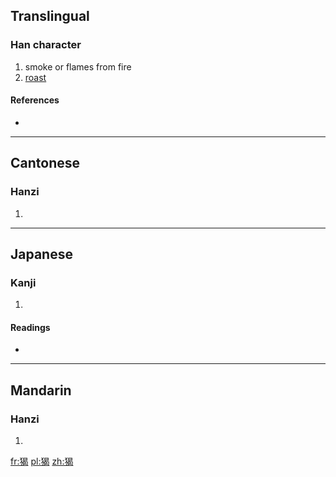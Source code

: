 ==Translingual==

===Han character===
{{Han char|rn=94|rad=犬|as=09|sn=12|four=4622<sub>7</sub>|canj=大竹日心女 (KHAPV)}}

# smoke or flames from fire
# [[roast]]

====References====
* {{Han ref|kx=0715.140|dkj=20550|dj=1127.100|hdz=21357.020|uh=7332|ud=29490|bh=DA74|bd=55924}}

----

==Cantonese==

===Hanzi===
{{yue-hanzi|jyut=|y=hot3}}

# {{defn|Cantonese|sort=犬09}}

----

==Japanese==

===Kanji===
{{ja-kanji|grade=|rs=犬09}}

# {{defn|Japanese|sort=犬09}}

====Readings====
* {{ja-readings|on=[[かつ]] (katsu), [[かち]] (kachi), [[りょう]] (ryō)|kun=[[おおかみ]] (ookami)|nanori=}}

----

==Mandarin==

===Hanzi===
{{cmn-hanzi|pin=[[xiē]] ([[xie1]])|wg=hsieh<sup>1</sup>}}

# {{defn|Mandarin|sort=犬09}}

[[fr:猲]]
[[pl:猲]]
[[zh:猲]]